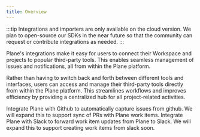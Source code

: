 ```yaml
---
title: Overview
---
```



:::tip Integrations and importers are only available on the cloud version. We plan to open-source our SDKs in the near future so that the community can request or contribute integrations as needed.
:::

Plane's integrations make it easy for users to connect their Workspace and projects to popular third-party tools. This enables seamless management of issues and notifications, all from within the Plane platform.

Rather than having to switch back and forth between different tools and interfaces, users can access and manage their third-party tools directly from within the Plane platform. This streamlines workflows and improves efficiency by providing a centralized hub for all project-related activities.

<CardGroup cols={2}>
  <Card title="Github" icon="FaGithub" href="/plane-integrations/github">
    Integrate Plane with Github to automatically capture issues from github. We will expand this to support sync of PRs with Plane work items.
  </Card>
  <Card title="Slack" icon="FaSlack" href="/plane-integrations/slack">
    Integrate Plane with Slack to forward work item updates from Plane to Slack. We will expand this to support creating work items from slack soon.
  </Card>
</CardGroup>